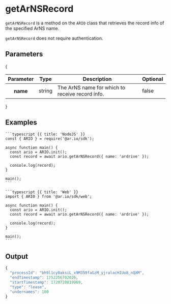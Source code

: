 
<HeroPattern />

# getArNSRecord

`getArNSRecord` is a method on the `ARIO` class that retrieves the record info of the specified ArNS name.

`getArNSRecord` does not require authentication.

## Parameters

{
<div style={{textAlign: "center"}}>
    <table className="inline-table">
    <thead>
    <tr>
        <th>Parameter</th>
        <th>Type</th>
        <th>Description</th>
        <th>Optional</th>
    </tr>
    </thead>
    <tbody>
    <tr>
        <th>name</th>
        <td>string</td>
        <td>The ArNS name for which to receive record info.</td>
        <td>false</td>
    </tr>
    </tbody>
    </table>
</div>
}

## Examples

<CodeGroup title="getArNSRecord">

    ```typescript {{ title: 'NodeJS' }}
    const { ARIO } = require('@ar.io/sdk');

    async function main() {
      const ario = ARIO.init();
      const record = await ario.getArNSRecord({ name: 'ardrive' });

      console.log(record);
    }

    main();
    ```

    ```typescript {{ title: 'Web' }}
    import { ARIO } from '@ar.io/sdk/web';

    async function main() {
      const ario = ARIO.init();
      const record = await ario.getArNSRecord({ name: 'ardrive' });

      console.log(record);
    }

    main();
    ```

</CodeGroup>

## Output

```js
{
  "processId": "bh9l1cy0aksiL_x9M359faGzM_yjralacHIUo8_nQXM",
  "endTimestamp": 1752256702026,
  "startTimestamp": 1720720819969,
  "type": "lease",
  "undernames": 100
}
```

